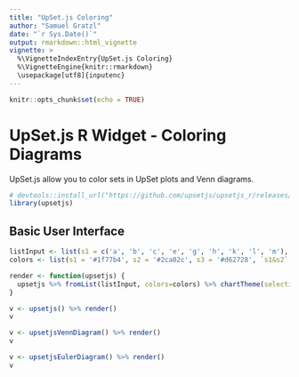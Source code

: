 ```yaml
---
title: "UpSet.js Coloring"
author: "Samuel Gratzl"
date: "`r Sys.Date()`"
output: rmarkdown::html_vignette
vignette: >
  %\VignetteIndexEntry{UpSet.js Coloring}
  %\VignetteEngine{knitr::rmarkdown}
  \usepackage[utf8]{inputenc}
---
```


```r
knitr::opts_chunk$set(echo = TRUE)
```

# UpSet.js R Widget - Coloring Diagrams

UpSet.js allow you to color sets in UpSet plots and Venn diagrams.

```r
# devtools::install_url("https://github.com/upsetjs/upsetjs_r/releases/latest/download/upsetjs.tar.gz")
library(upsetjs)
```

## Basic User Interface

```r
listInput <- list(s1 = c('a', 'b', 'c', 'e', 'g', 'h', 'k', 'l', 'm'), s2 = c('a', 'b', 'd', 'e', 'j'), s3 = c('a', 'e', 'f', 'g', 'h', 'i', 'j', 'l', 'm'))
colors <- list(s1 = '#1f77b4', s2 = '#2ca02c', s3 = '#d62728', `s1&s2` = '#9467bd', `s1&s3` = '#8c564b', `s2&s3` = '#e377c2', `s1&s2&s3` = '#bcbd22')

render <- function(upsetjs) {
  upsetjs %>% fromList(listInput, colors=colors) %>% chartTheme(selection.color="", has.selection.opacity=0.3) %>% interactiveChart()
}
```


```r
v <- upsetjs() %>% render()
v
```

```r
v <- upsetjsVennDiagram() %>% render()
v
```

```r
v <- upsetjsEulerDiagram() %>% render()
v
```
